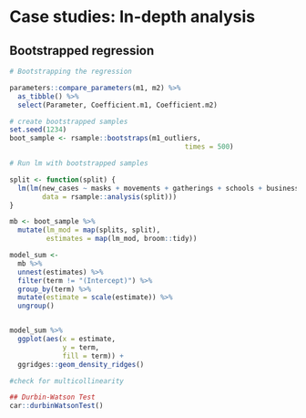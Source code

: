 # Case studies: In-depth analysis

## Bootstrapped regression

```r
# Bootstrapping the regression

parameters::compare_parameters(m1, m2) %>%
  as_tibble() %>%
  select(Parameter, Coefficient.m1, Coefficient.m2)

# create bootstrapped samples
set.seed(1234)  
boot_sample <- rsample::bootstraps(m1_outliers,
                                           times = 500)

# Run lm with bootstrapped samples

split <- function(split) {
  lm(lm(new_cases ~ masks + movements + gatherings + schools + businesses + travel,
        data = rsample::analysis(split)))
}

mb <- boot_sample %>%
  mutate(lm_mod = map(splits, split),
         estimates = map(lm_mod, broom::tidy))

model_sum <-
  mb %>%
  unnest(estimates) %>%
  filter(term != "(Intercept)") %>%
  group_by(term) %>%
  mutate(estimate = scale(estimate)) %>%
  ungroup()


model_sum %>%
  ggplot(aes(x = estimate,
             y = term,
             fill = term)) +
  ggridges::geom_density_ridges()

#check for multicollinearity

## Durbin-Watson Test
car::durbinWatsonTest()


```
